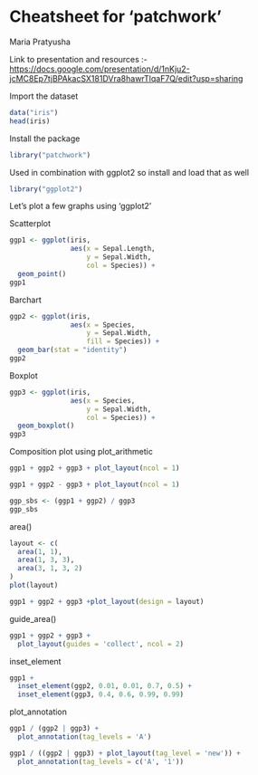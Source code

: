 # Cheatsheet for 'patchwork'

Maria Pratyusha

Link to presentation and resources :- <https://docs.google.com/presentation/d/1nKju2-jcMC8Ep7tjBPAkacSX181DVra8hawrTlqaF7Q/edit?usp=sharing>


Import the dataset
```r
data("iris")
head(iris)
```

Install the package
```r
library("patchwork")
```

Used in combination with ggplot2 so install and load that as well
```r
library("ggplot2")
```

Let's plot a few graphs using 'ggplot2'

Scatterplot 
```r
ggp1 <- ggplot(iris,               
               aes(x = Sepal.Length,
                   y = Sepal.Width,
                   col = Species)) +
  geom_point()
ggp1 
```

Barchart
```r
ggp2 <- ggplot(iris,               
               aes(x = Species,
                   y = Sepal.Width,
                   fill = Species)) +
  geom_bar(stat = "identity")
ggp2
```

Boxplot
```r
ggp3 <- ggplot(iris,              
               aes(x = Species,
                   y = Sepal.Width,
                   col = Species)) +
  geom_boxplot()
ggp3
```

Composition plot using plot_arithmetic
```r
ggp1 + ggp2 + ggp3 + plot_layout(ncol = 1)

ggp1 + ggp2 - ggp3 + plot_layout(ncol = 1)

ggp_sbs <- (ggp1 + ggp2) / ggp3   
ggp_sbs  
```

area()
```r
layout <- c(
  area(1, 1),
  area(1, 3, 3),
  area(3, 1, 3, 2)
)
plot(layout)

ggp1 + ggp2 + ggp3 +plot_layout(design = layout)
```

guide_area()
```r
ggp1 + ggp2 + ggp3 +  
  plot_layout(guides = 'collect', ncol = 2)

```

inset_element
```r
ggp1 +          
  inset_element(ggp2, 0.01, 0.01, 0.7, 0.5) +
  inset_element(ggp3, 0.4, 0.6, 0.99, 0.99)
```

plot_annotation
```r
ggp1 / (ggp2 | ggp3) +
  plot_annotation(tag_levels = 'A')

ggp1 / ((ggp2 | ggp3) + plot_layout(tag_level = 'new')) +
  plot_annotation(tag_levels = c('A', '1'))
```

